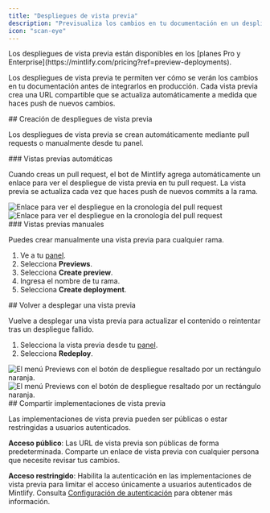 ```yaml
---
title: "Despliegues de vista previa"
description: "Previsualiza los cambios en tu documentación en un despliegue en vivo"
icon: "scan-eye"
---
```


<Info>
  Los despliegues de vista previa están disponibles en los [planes Pro y Enterprise](https://mintlify.com/pricing?ref=preview-deployments).
</Info>

Los despliegues de vista previa te permiten ver cómo se verán los cambios en tu documentación antes de integrarlos en producción. Cada vista previa crea una URL compartible que se actualiza automáticamente a medida que haces push de nuevos cambios.

<div id="creating-preview-deployments">
  ## Creación de despliegues de vista previa
</div>

Los despliegues de vista previa se crean automáticamente mediante pull requests o manualmente desde tu panel.

<div id="automatic-previews">
  ### Vistas previas automáticas
</div>

Cuando creas un pull request, el bot de Mintlify agrega automáticamente un enlace para ver el despliegue de vista previa en tu pull request. La vista previa se actualiza cada vez que haces push de nuevos commits a la rama.

<Frame>
  <img src="/images/previews/preview-deployment-light.png" alt="Enlace para ver el despliegue en la cronología del pull request" className="block dark:hidden" />

  <img src="/images/previews/preview-deployment-dark.png" alt="Enlace para ver el despliegue en la cronología del pull request" className="hidden dark:block" />
</Frame>

<div id="manual-previews">
  ### Vistas previas manuales
</div>

Puedes crear manualmente una vista previa para cualquier rama.

1. Ve a tu [panel](https://dashboard.mintlify.com/).
2. Selecciona **Previews**.
3. Selecciona **Create preview**.
4. Ingresa el nombre de tu rama.
5. Selecciona **Create deployment**.

<div id="redeploying-a-preview">
  ## Volver a desplegar una vista previa
</div>

Vuelve a desplegar una vista previa para actualizar el contenido o reintentar tras un despliegue fallido.

1. Selecciona la vista previa desde tu [panel](https://dashboard.mintlify.com/).
2. Selecciona **Redeploy**.

<Frame>
  <img src="/images/previews/redeploy-preview-light.png" alt="El menú Previews con el botón de despliegue resaltado por un rectángulo naranja." className="block dark:hidden" />

  <img src="/images/previews/redeploy-preview-dark.png" alt="El menú Previews con el botón de despliegue resaltado por un rectángulo naranja." className="hidden dark:block" />
</Frame>

<div id="sharing-preview-deployments">
  ## Compartir implementaciones de vista previa
</div>

Las implementaciones de vista previa pueden ser públicas o estar restringidas a usuarios autenticados.

**Acceso público**: Las URL de vista previa son públicas de forma predeterminada. Comparte un enlace de vista previa con cualquier persona que necesite revisar tus cambios.

**Acceso restringido**: Habilita la autenticación en las implementaciones de vista previa para limitar el acceso únicamente a usuarios autenticados de Mintlify. Consulta [Configuración de autenticación](/es/authentication-personalization/authentication-setup) para obtener más información.

